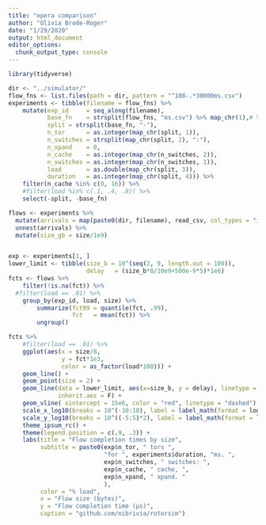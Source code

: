 ```yaml
---
title: "opera comparison"
author: "Olivia Brode-Roger"
date: "1/29/2020"
output: html_document
editor_options: 
  chunk_output_type: console
---
```


```r
library(tidyverse)
```

```r
dir <- "../simulator/"
flow_fns <- list.files(path = dir, pattern = "^108-.*30000ms.csv")
experiments <- tibble(filename = flow_fns) %>%
    mutate(exp_id     = seq_along(filename),
           base_fn    = strsplit(flow_fns, "ms.csv") %>% map_chr(1),# %>% strsplit("drain-") %>% map_chr(2) ,
           split = strsplit(base_fn, "-"),
           n_tor      = as.integer(map_chr(split, 1)),
           n_switches = strsplit(map_chr(split, 2), ":"),
           n_xpand    = 0,
           n_cache    = as.integer(map_chr(n_switches, 2)),
           n_switches = as.integer(map_chr(n_switches, 1)),
           load       = as.double(map_chr(split, 3)),
           duration   = as.integer(map_chr(split, 4))) %>% 
    filter(n_cache %in% c(0, 16)) %>% 
    #filter(load %in% c(.1, .4, .8)) %>% 
    select(-split, -base_fn)

flows <- experiments %>% 
  mutate(arrivals = map(paste0(dir, filename), read_csv, col_types = "iciidddd")) %>% 
  unnest(arrivals) %>% 
  mutate(size_gb = size/1e9)


exp <- experiments[1, ]
lower_limit <- tibble(size_b = 10^(seq(2, 9, length.out = 100)),
                      delay   = (size_b*8/10e9+500e-9*5)*1e6)
fcts <- flows %>%
    filter(!is.na(fct)) %>% 
  #filter(load == .01) %>% 
    group_by(exp_id, load, size) %>% 
        summarize(fct99 = quantile(fct, .99),
                  fct   = mean(fct)) %>% 
        ungroup()

fcts %>% 
    #filter(load == .01) %>% 
    ggplot(aes(x = size/8,
               y = fct*1e3,
               color = as_factor(load*100))) +
    geom_line() +
    geom_point(size = 2) +
    geom_line(data = lower_limit, aes(x=size_b, y = delay), linetype = "dashed",
              inherit.aes = F) +
    geom_vline( xintercept = 15e6, color = "red", linetype = "dashed") +
    scale_x_log10(breaks = 10^(-10:10), label = label_math(format = log10)) +
    scale_y_log10(breaks = 10^((-5:5)*2), label = label_math(format = log10)) +
    theme_ipsum_rc() +
    theme(legend.position = c(.9, .3)) +
    labs(title = "Flow completion times by size",
         subtitle = paste0(exp$n_tor, " tors ",
                           "for ", experiments$duration, "ms. ",
                           exp$n_switches, " switches: ",
                           exp$n_cache, " cache, ",
                           exp$n_xpand, " xpand. "
                           ),
         color = "% load",
         x = "Flow size (bytes)",
         y = "Flow completion time (μs)",
         caption = "github.com/nibrivia/rotorsim")

```
